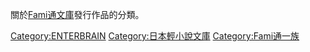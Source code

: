 {{Catnav|頁面分類|…|各國媒體|各國出版社|日本出版社|角川集團|ENTERBRAIN}}
{{Catnav|頁面分類|…|類型|小說類型|輕小說|輕小說文庫|日本輕小說文庫}}
{{Catnav|頁面分類|…|各國小說|日本小說|日本輕小說|日本輕小說文庫}}

關於[[Fami通文庫|Fami通文庫]]發行作品的分類。

[[Category:ENTERBRAIN|Category:ENTERBRAIN]]
[[Category:日本輕小說文庫|Category:日本輕小說文庫]]
[[Category:Fami通一族|Category:Fami通一族]]